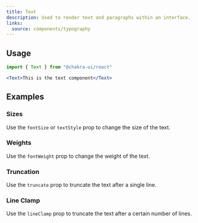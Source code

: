 ```yaml
---
title: Text
description: Used to render text and paragraphs within an interface.
links:
  source: components/typography
---
```


<ExampleTabs name="text-basic" />

## Usage

```jsx
import { Text } from "@chakra-ui/react"
```

```jsx
<Text>This is the text component</Text>
```

## Examples

### Sizes

Use the `fontSize` or `textStyle` prop to change the size of the text.

<ExampleTabs name="text-with-sizes" />

### Weights

Use the `fontWeight` prop to change the weight of the text.

<ExampleTabs name="text-with-weights" />

### Truncation

Use the `truncate` prop to truncate the text after a single line.

<ExampleTabs name="text-with-truncate" />

### Line Clamp

Use the `lineClamp` prop to truncate the text after a certain number of lines.

<ExampleTabs name="text-with-line-clamp" />
